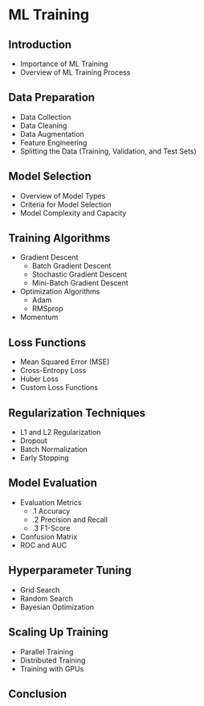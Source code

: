# ML Training

<!--

## Model Selection and Development
- Overview of ML Models 
- Criteria for Model Selection 
- Model Development Considerations in Embedded Systems
- Scalability and Resource Optimization

## Hyperparameter Tuning
- Understanding Hyperparameters 
- Techniques for Hyperparameter Tuning 
- Tuning for Embedded Systems 
- Grid Search and Randomized Search Methods

## Limited training data - transfer learning
## Federated learning
## 

-->

## Introduction

- Importance of ML Training
- Overview of ML Training Process

## Data Preparation

- Data Collection 
- Data Cleaning
- Data Augmentation
- Feature Engineering
- Splitting the Data (Training, Validation, and Test Sets)

## Model Selection

- Overview of Model Types 
- Criteria for Model Selection
- Model Complexity and Capacity 

## Training Algorithms

- Gradient Descent
  - Batch Gradient Descent
  - Stochastic Gradient Descent
  -  Mini-Batch Gradient Descent
- Optimization Algorithms
  - Adam
  - RMSprop
- Momentum

## Loss Functions
- Mean Squared Error (MSE)
- Cross-Entropy Loss
- Huber Loss
- Custom Loss Functions

## Regularization Techniques
- L1 and L2 Regularization
- Dropout
- Batch Normalization
- Early Stopping

## Model Evaluation
- Evaluation Metrics 
  - .1 Accuracy
  - .2 Precision and Recall
  - .3 F1-Score
- Confusion Matrix
- ROC and AUC

## Hyperparameter Tuning
- Grid Search
- Random Search
- Bayesian Optimization

## Scaling Up Training
- Parallel Training
- Distributed Training
- Training with GPUs

## Conclusion